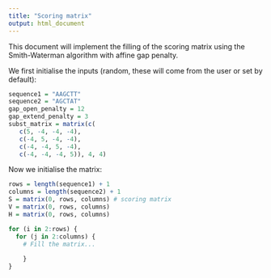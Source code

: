 ```yaml
---
title: "Scoring matrix"
output: html_document
---
```


This document will implement the filling of the scoring matrix using the
Smith-Waterman algorithm with affine gap penalty.

We first initialise the inputs (random, these will come from the user or set by default):

```r
sequence1 = "AAGCTT"
sequence2 = "AGCTAT"
gap_open_penalty = 12
gap_extend_penalty = 3
subst_matrix = matrix(c(
   c(5, -4, -4, -4),
   c(-4, 5, -4, -4),
   c(-4, -4, 5, -4),
   c(-4, -4, -4, 5)), 4, 4)
```
Now we initialise the matrix:

```r
rows = length(sequence1) + 1
columns = length(sequence2) + 1
S = matrix(0, rows, columns) # scoring matrix
V = matrix(0, rows, columns)
H = matrix(0, rows, columns)

for (i in 2:rows) {
  for (j in 2:columns) {
    # Fill the matrix...
  
    }
}
```
